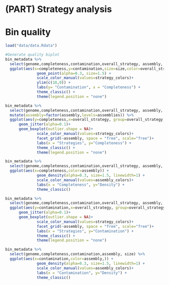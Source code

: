 # (PART) Strategy analysis {-}
# Bin quality

```r
load("data/data.Rdata")
```

```r
#Generate quality biplot
bin_metadata %>%
  select(genome,completeness,contamination,overall_strategy, assembly, size) %>%
  ggplot(aes(x=completeness,y=contamination,size=size,color=overall_strategy)) +
              geom_point(alpha=0.3, size=1.5) +
              scale_color_manual(values=strategy_colors)+
              ylim(c(10,0)) +
              labs(y= "Contamination", x = "Completeness") +
              theme_classic() +
              theme(legend.position = "none")
```

```r
bin_metadata %>%
  select(genome,completeness,contamination,overall_strategy, assembly, size) %>%
  mutate(assembly=factor(assembly,levels=assemblies)) %>%
  ggplot(aes(y=completeness,x=overall_strategy, group=overall_strategy, color=overall_strategy)) +
      geom_jitter(alpha=0.1)+
      geom_boxplot(outlier.shape = NA)+
              scale_color_manual(values=strategy_colors)+
              facet_grid(~assembly, space = "free", scale="free")+
              labs(x = "Strategies", y="Completeness") +
              theme_classic() +
              theme(legend.position = "none")
```

```r
bin_metadata %>%
  select(genome,completeness,contamination,overall_strategy, assembly, size) %>%
  ggplot(aes(x=completeness,color=assembly)) +
              geom_density(alpha=0.3, size=1.5, linewidth=1) +
              scale_color_manual(values=assembly_colors)+
              labs(x = "Completeness", y="Density") +
              theme_classic()
```

```r
bin_metadata %>%
  select(genome,completeness,contamination,overall_strategy, assembly, size) %>%
  ggplot(aes(y=contamination,x=overall_strategy, group=overall_strategy, color=overall_strategy)) +
      geom_jitter(alpha=0.1)+
      geom_boxplot(outlier.shape = NA)+
              scale_color_manual(values=strategy_colors)+
              facet_grid(~assembly, space = "free", scale="free")+
              labs(x = "Strategies", y="Contamination") +
              theme_classic() +
              theme(legend.position = "none")
```

```r
bin_metadata %>%
  select(genome,completeness,contamination,assembly, size) %>%
  ggplot(aes(x=contamination,color=assembly,)) +
              geom_density(alpha=0.3, size=1.5, linewidth=1) +
              scale_color_manual(values=assembly_colors)+
              labs(x = "Contamination", y="Density") +
              theme_classic()
```

